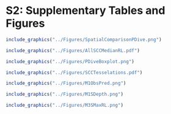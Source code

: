 # S2: Supplementary Tables and Figures {.unlisted .unnumbered}



```r
include_graphics("../Figures/SpatialComparisonPDive.png")
```

```r
include_graphics("../Figures/AllSCCMedianRL.pdf")
```


```r
include_graphics("../Figures/PDiveBoxplot.png")
```

```r

include_graphics("../Figures/SCCTesselations.pdf")

```

```r
include_graphics("../Figures/M1ObsPred.png")
```

```r
include_graphics("../Figures/M1SDepth.png")
```

```r
include_graphics("../Figures/M3SMaxRL.png")
```